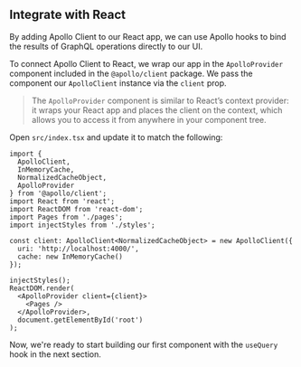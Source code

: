 ## Integrate with React

By adding Apollo Client to our React app, we can use Apollo hooks to bind the results of GraphQL operations directly to our UI.

To connect Apollo Client to React, we wrap our app in the `ApolloProvider` component included in the `@apollo/client` package. We pass the component our `ApolloClient` instance via the `client` prop.

> The `ApolloProvider` component is similar to React’s context provider: it wraps your React app and places the client on the context, which allows you to access it from anywhere in your component tree.

Open `src/index.tsx` and update it to match the following:

```tsx:title=src/index.tsx
import {
  ApolloClient,
  InMemoryCache,
  NormalizedCacheObject,
  ApolloProvider
} from '@apollo/client';
import React from 'react';
import ReactDOM from 'react-dom';
import Pages from './pages';
import injectStyles from './styles';

const client: ApolloClient<NormalizedCacheObject> = new ApolloClient({
  uri: 'http://localhost:4000/',
  cache: new InMemoryCache()
});

injectStyles();
ReactDOM.render(
  <ApolloProvider client={client}>
    <Pages />
  </ApolloProvider>,
  document.getElementById('root')
);
```

Now, we're ready to start building our first component with the `useQuery` hook in the next section.